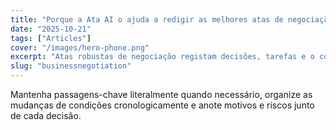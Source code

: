 ```yaml
---
title: "Porque a Ata AI o ajuda a redigir as melhores atas de negociação"
date: "2025-10-21"
tags: ["Articles"]
cover: "/images/hero-phone.png"
excerpt: "Atas robustas de negociação registam decisões, tarefas e o contexto do vai-e-vem (exigências e concessões) para decisões mais rápidas e precisas."
slug: "businessnegotiation"
---
```


Mantenha passagens-chave literalmente quando necessário, organize as mudanças de condições cronologicamente e anote motivos e riscos junto de cada decisão.
